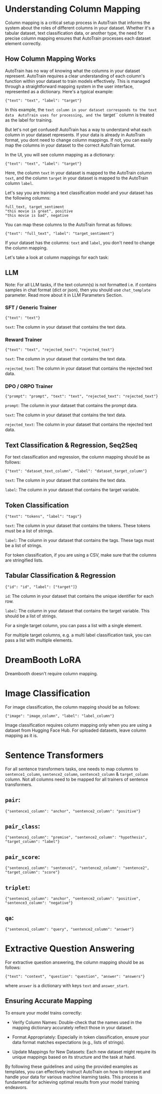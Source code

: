 # Understanding Column Mapping

Column mapping is a critical setup process in AutoTrain that informs the system 
about the roles of different columns in your dataset. Whether it's a tabular 
dataset, text classification data, or another type, the need for precise 
column mapping ensures that AutoTrain processes each dataset element correctly.

## How Column Mapping Works

AutoTrain has no way of knowing what the columns in your dataset represent. 
AutoTrain requires a clear understanding of each column's function within 
your dataset to train models effectively. This is managed through a 
straightforward mapping system in the user interface, represented as a dictionary. 
Here's a typical example:

```
{"text": "text", "label": "target"}
```

In this example, the `text column in your dataset corresponds to the text data 
AutoTrain uses for processing, and the `target`` column is treated as the 
label for training.

But let's not get confused! AutoTrain has a way to understand what each column in your dataset represents.
If your data is already in AutoTrain format, you dont need to change column mappings.
If not, you can easily map the columns in your dataset to the correct AutoTrain format.

In the UI, you will see column mapping as a dictionary:

```
{"text": "text", "label": "target"}
```

Here, the column `text` in your dataset is mapped to the AutoTrain column `text`, 
and the column `target` in your dataset is mapped to the AutoTrain column `label`.

Let's say you are training a text classification model and your dataset has the following columns:

```
full_text, target_sentiment
"this movie is great", positive
"this movie is bad", negative
```

You can map these columns to the AutoTrain format as follows:

```
{"text": "full_text", "label": "target_sentiment"}
```

If your dataset has the columns: `text` and `label`, you don't need to change the column mapping.

Let's take a look at column mappings for each task:

## LLM

Note: For all LLM tasks, if the text column(s) is not formatted i.e. if contains samples in chat format (dict or json), then you 
should use `chat_template` parameter. Read more about it in LLM Parameters Section.


### SFT / Generic Trainer

```
{"text": "text"}
```

`text`: The column in your dataset that contains the text data.


### Reward Trainer

```
{"text": "text", "rejected_text": "rejected_text"}
```

`text`: The column in your dataset that contains the text data.

`rejected_text`: The column in your dataset that contains the rejected text data.

### DPO / ORPO Trainer

```
{"prompt": "prompt", "text": "text", "rejected_text": "rejected_text"}
```

`prompt`: The column in your dataset that contains the prompt data.

`text`: The column in your dataset that contains the text data.

`rejected_text`: The column in your dataset that contains the rejected text data.


## Text Classification & Regression, Seq2Seq

For text classification and regression, the column mapping should be as follows:

```
{"text": "dataset_text_column", "label": "dataset_target_column"}
```

`text`: The column in your dataset that contains the text data.

`label`: The column in your dataset that contains the target variable.


## Token Classification


```
{"text": "tokens", "label": "tags"}
```

`text`: The column in your dataset that contains the tokens. These tokens must be a list of strings.

`label`: The column in your dataset that contains the tags. These tags must be a list of strings.

For token classification, if you are using a CSV, make sure that the columns are stringified lists.

## Tabular Classification & Regression

```
{"id": "id", "label": ["target"]}
```

`id`: The column in your dataset that contains the unique identifier for each row.

`label`: The column in your dataset that contains the target variable. This should be a list of strings.

For a single target column, you can pass a list with a single element.

For multiple target columns, e.g. a multi label classification task, you can pass a list with multiple elements.


# DreamBooth LoRA

Dreambooth doesn't require column mapping.

# Image Classification

For image classification, the column mapping should be as follows:

```
{"image": "image_column", "label": "label_column"}
```

Image classification requires column mapping only when you are using a dataset from Hugging Face Hub.
For uploaded datasets, leave column mapping as it is.

# Sentence Transformers

For all sentence transformers tasks, one needs to map columns to `sentence1_column`, `sentence2_column`, `sentence3_column` & `target_column` column.
Not all columns need to be mapped for all trainers of sentence transformers.

## `pair`:

```
{"sentence1_column": "anchor", "sentence2_column": "positive"}
```

## `pair_class`:

```
{"sentence1_column": "premise", "sentence2_column": "hypothesis", "target_column": "label"}
```

## `pair_score`:

```
{"sentence1_column": "sentence1", "sentence2_column": "sentence2", "target_column": "score"}
```

## `triplet`:

```
{"sentence1_column": "anchor", "sentence2_column": "positive", "sentence3_column": "negative"}
```

## `qa`:

```
{"sentence1_column": "query", "sentence2_column": "answer"}
```


# Extractive Question Answering

For extractive question answering, the column mapping should be as follows:

```
{"text": "context", "question": "question", "answer": "answers"}
```

where `answer` is a dictionary with keys `text` and `answer_start`.


## Ensuring Accurate Mapping

To ensure your model trains correctly:

- Verify Column Names: Double-check that the names used in the mapping dictionary accurately reflect those in your dataset.

- Format Appropriately: Especially in token classification, ensure your data format matches expectations (e.g., lists of strings).

- Update Mappings for New Datasets: Each new dataset might require its unique mappings based on its structure and the task at hand.

By following these guidelines and using the provided examples as templates, 
you can effectively instruct AutoTrain on how to interpret and handle your 
data for various machine learning tasks. This process is fundamental for 
achieving optimal results from your model training endeavors.
